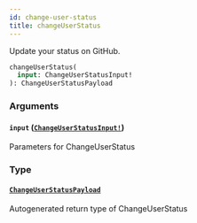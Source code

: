 ```yaml
---
id: change-user-status
title: changeUserStatus
---
```


Update your status on GitHub.

```graphql
changeUserStatus(
  input: ChangeUserStatusInput!
): ChangeUserStatusPayload

```

### Arguments

#### `input` ([`ChangeUserStatusInput!`](/docs/api/inputs/change-user-status-input))

Parameters for ChangeUserStatus

### Type

#### [`ChangeUserStatusPayload`](/docs/api/objects/change-user-status-payload)

Autogenerated return type of ChangeUserStatus
